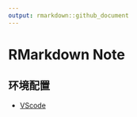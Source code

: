 ```yaml
---
output: rmarkdown::github_document
---
```


# RMarkdown Note

## 环境配置

- [VScode](https://github.com/shiyu-hong/rmarkdown-note/blob/main/environment/vscode.md)